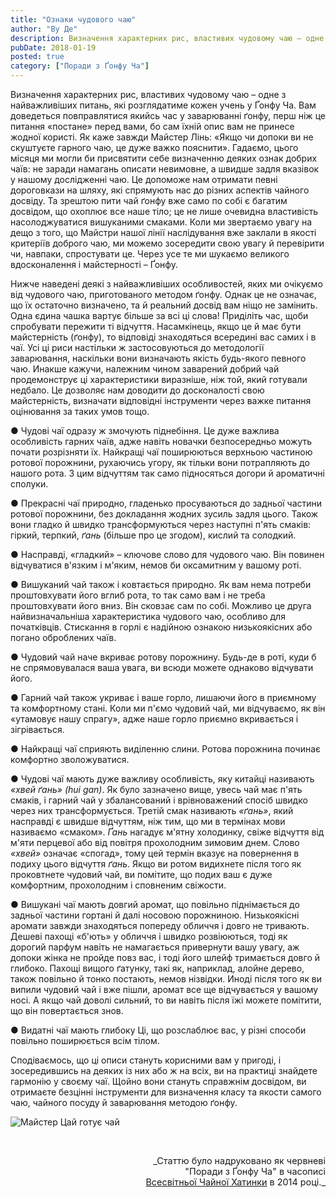 ```yaml
---
title: "Ознаки чудового чаю"
author: "Ву Де"
description: Визначення характерних рис, властивих чудовому чаю – одне з найважливіших питань, які розглядатиме кожен учень у Ґонфу Ча.
pubDate: 2018-01-19
posted: true
category: ["Поради з Ґонфу Ча"]
---
```


Визначення характерних рис, властивих чудовому чаю – одне з найважливіших питань, які розглядатиме кожен учень у Ґонфу Ча. Вам доведеться повправлятися якийсь час у заварюванні ґонфу, перш ніж це питання «постане» перед вами, бо сам їхній опис вам не принесе жодної користі. Як каже завжди Майстер Лінь: «Якщо чи допоки ви не скуштуєте гарного чаю, це дуже важко пояснити». Гадаємо, цього місяця ми могли би присвятити себе визначенню деяких ознак добрих чаїв: не заради намагань описати невимовне, а швидше задля вказівок у нашому дослідженні чаю. Це допоможе нам отримати певні дороговкази на шляху, які спрямують нас до різних аспектів чайного досвіду. Та зрештою пити чай ґонфу вже само по собі є багатим досвідом, що охоплює все наше тіло; це не лише очевидна властивість насолоджуватися вишуканими смаками. Коли ми звертаємо увагу на дещо з того, що Майстри нашої лінії наслідування вже заклали в якості критеріїв доброго чаю, ми можемо зосередити свою увагу й перевірити чи, навпаки, спростувати це. Через усе те ми шукаємо великого вдосконалення і майстерності – Ґонфу.

Нижче наведені деякі з найважливіших особливостей, яких ми очікуємо від чудового чаю, приготованого методом ґонфу. Однак це не означає, що їх остаточно визначено, та й реальний досвід вам ніщо не замінить. Одна єдина чашка вартує більше за всі ці слова! Приділіть час, щоби спробувати пережити ті відчуття. Насамкінець, якщо це й має бути майстерність (ґонфу), то відповіді знаходяться всередині вас самих і в чаї. Усі ці риси настільки ж застосовуються до методології заварювання, наскільки вони визначають якість будь-якого певного чаю. Инакше кажучи, належним чином заварений добрий чай продемонструє ці характеристики виразніше, ніж той, який готували недбало. Це дозволяє нам доводити до досконалості свою майстерність, визначати відповідні інструменти через важке питання оцінювання за таких умов тощо.

&#x25cf; Чудові чаї одразу ж змочують піднебіння. Це дуже важлива особливість гарних чаїв, адже навіть новачки безпосередньо можуть почати розрізняти їх. Найкращі чаї поширюються верхньою частиною ротової порожнини, рухаючись угору, як тільки вони потрапляють до нашого рота. З цим відчуттям так само підносяться догори й ароматичні сполуки.

&#x25cf; Прекрасні чаї природно, гладенько просуваються до задньої частини ротової порожнини, без докладання жодних зусиль задля цього. Також вони гладко й швидко трансформуються через наступні п'ять смаків: гіркий, терпкий, _ґань_ (більше про це згодом), кислий та солодкий.

&#x25cf; Насправді, «гладкий» – ключове слово для чудового чаю. Він повинен відчуватися в'язким і м'яким, немов би оксамитним у вашому роті.

&#x25cf; Вишуканий чай також і ковтається природно. Як вам нема потреби проштовхувати його вглиб рота, то так само вам і не треба проштовхувати його вниз. Він сковзає сам по собі. Можливо це друга найвизначальніша характеристика чудового чаю, особливо для початківців. Стискання в горлі є надійною ознакою низькоякісних або погано оброблених чаїв.

&#x25cf; Чудовий чай наче вкриває ротову порожнину. Будь-де в роті, куди б не спрямовувалася ваша увага, ви всюди можете однаково відчувати його.

&#x25cf; Гарний чай також укриває і ваше горло, лишаючи його в приємному та комфортному стані. Коли ми п'ємо чудовий чай, ми відчуваємо, як він «утамовує нашу спрагу», адже наше горло приємно вкривається і зігрівається.

&#x25cf; Найкращі чаї сприяють виділенню слини. Ротова порожнина починає комфортно зволожуватися.

&#x25cf; Чудові чаї мають дуже важливу особливість, яку китайці називають _«хвей ґань» (hui gan)_. Як було зазначено вище, увесь чай має п'ять смаків, і гарний чай у збалансований і врівноважений спосіб швидко через них трансформується. Третій смак називають _«ґань»_, який насправді є швидше відчуттям, ніж тим, що ми в термінах мови називаємо «смаком». _Ґань_ нагадує м'ятну холодинку, свіже відчуття від м'яти перцевої або від повітря прохолодним зимовим днем. Слово _«хвей»_ означає «спогад», тому цей термін вказує на повернення в подиху цього відчуття _ґань_. Якщо ви ротом видихнете після того як проковтнете чудовий чай, ви помітите, що подих ваш є дуже комфортним, прохолодним і сповненим свіжости.

&#x25cf; Вишукані чаї мають довгий аромат, що повільно піднімається до задньої частини гортані й далі носовою порожниною. Низькоякісні аромати завжди знаходяться попереду обличчя і довго не тривають. Дешеві пахощі «б'ють» у обличчя і швидко розвіюються, тоді як дорогий парфум навіть не намагається привернути вашу увагу, аж допоки жінка не пройде повз вас, і тоді його шлейф тримається довго й глибоко. Пахощі вищого ґатунку, такі як, наприклад, алойне дерево, також повільно й тонко постають, немов нізвідки. Иноді після того як ви випили чудовий чай і вже пішли, аромат все ще відчувається у вашому носі. А якщо чай доволі сильний, то ви навіть після їжі можете помітити, що він повертається знов.

&#x25cf; Видатні чаї мають глибоку Ці, що розслаблює вас, у різні способи повільно поширюється всім тілом.

Сподіваємось, що ці описи стануть корисними вам у пригоді, і зосередившись на деяких із них або ж на всіх, ви на практиці знайдете гармонію у своєму чаї. Щойно вони стануть справжнім досвідом, ви отримаєте безцінні інструменти для визначення класу та якости самого чаю, чайного посуду й заварювання методою ґонфу.

<img src={MasterTsai.src} class="align-center" alt="Майстер Цай готує чай" />

<p>&nbsp;</p>
<p align="right" style="font-size: 0.9rem;">_Статтю було надруковано як червневі<br />
"Поради з Ґонфу Ча" в часописі<br />
<a title="globalteahut.org" href="http://www.globalteahut.org/" target="_blank" rel="noopener">Всесвітньої Чайної Хатинки</a>&nbsp;в 2014 році._</p>